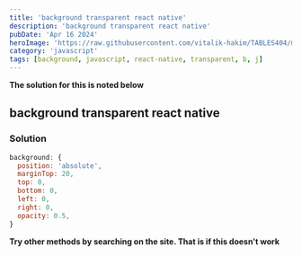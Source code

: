 ```yaml
---
title: 'background transparent react native'
description: 'background transparent react native'
pubDate: 'Apr 16 2024'
heroImage: 'https://raw.githubusercontent.com/vitalik-hakim/TABLES404/main/error_b/JavaScript.png'
category: 'javascript'
tags: [background, javascript, react-native, transparent, b, j]
---
```


**The solution for this is noted below**

## background transparent react native

### Solution

```javascript
background: {
  position: 'absolute',
  marginTop: 20,
  top: 0,
  bottom: 0,
  left: 0,
  right: 0,
  opacity: 0.5,
}
```

**Try other methods by searching on the site. That is if this doesn't work**
